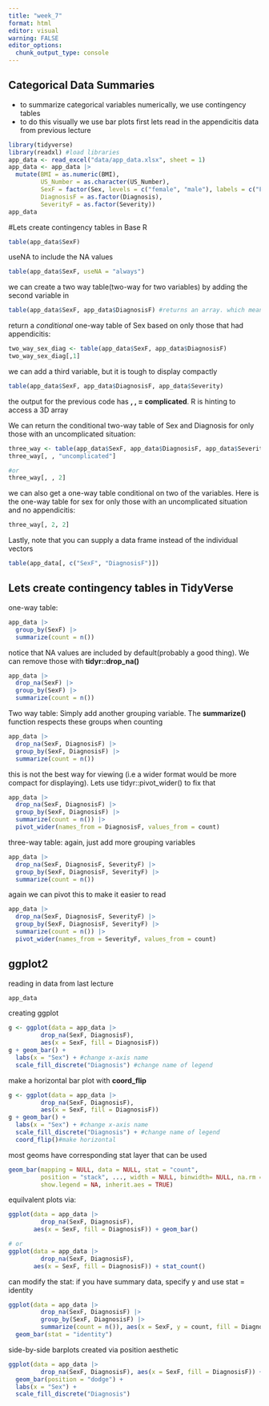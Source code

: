 ```yaml
---
title: "week_7"
format: html
editor: visual
warning: FALSE
editor_options: 
  chunk_output_type: console
---
```


## Categorical Data Summaries

-   to summarize categorical variables numerically, we use contingency tables
-   to do this visually we use bar plots first lets read in the appendicitis data from previous lecture

```r
library(tidyverse)
library(readxl) #load libraries
app_data <- read_excel("data/app_data.xlsx", sheet = 1)
app_data <- app_data |>
  mutate(BMI = as.numeric(BMI),
         US_Number = as.character(US_Number),
         SexF = factor(Sex, levels = c("female", "male"), labels = c("Female", "Male")),
         DiagnosisF = as.factor(Diagnosis),
         SeverityF = as.factor(Severity))
app_data
```

#Lets create contingency tables in Base R

```r
table(app_data$SexF)
```

useNA to include the NA values

```r
table(app_data$SexF, useNA = "always")
```

we can create a two way table(two-way for two variables) by adding the second variable in

```r
table(app_data$SexF, app_data$DiagnosisF) #returns an array. which means we can subset them if we want
```

return a *conditional* one-way table of Sex based on only those that had appendicitis:

```r
two_way_sex_diag <- table(app_data$SexF, app_data$DiagnosisF)
two_way_sex_diag[,1]
```

we can add a third variable, but it is tough to display compactly

```r
table(app_data$SexF, app_data$DiagnosisF, app_data$Severity)
```

the output for the previous code has **, , = complicated**. R is hinting to access a 3D array

We can return the conditional two-way table of Sex and Diagnosis for only those with an uncomplicated situation:
```r
three_way <- table(app_data$SexF, app_data$DiagnosisF, app_data$SeverityF)
three_way[, , "uncomplicated"]
```

```r
#or
three_way[, , 2]
```

we can also get a one-way table conditional on two of the variables. Here is the one-way table for sex for only those with an uncomplicated situation and no appendicitis: 
```r
three_way[, 2, 2]
```

Lastly, note that you can supply a data frame instead of the individual vectors
```r
table(app_data[, c("SexF", "DiagnosisF")])
```

## Lets create contingency tables in TidyVerse

one-way table:
```r
app_data |>
  group_by(SexF) |>
  summarize(count = n())
```

notice that NA values are included by default(probably a good thing). We can remove those with **tidyr::drop_na()**
```r
app_data |>
  drop_na(SexF) |>
  group_by(SexF) |>
  summarize(count = n())
```

Two way table: Simply add another grouping variable. The **summarize()** function respects these groups when counting 
```r
app_data |>
  drop_na(SexF, DiagnosisF) |>
  group_by(SexF, DiagnosisF) |>
  summarize(count = n())
```

this is not the best way for viewing (i.e a wider format would be more compact for displaying). Lets use tidyr::pivot_wider() to fix that
```r
app_data |>
  drop_na(SexF, DiagnosisF) |>
  group_by(SexF, DiagnosisF) |>
  summarize(count = n()) |>
  pivot_wider(names_from = DiagnosisF, values_from = count)
```

three-way table: again, just add more grouping variables 
```r
app_data |>
  drop_na(SexF, DiagnosisF, SeverityF) |>
  group_by(SexF, DiagnosisF, SeverityF) |>
  summarize(count = n())
```

again we can pivot this to make it easier to read
```r
app_data |>
  drop_na(SexF, DiagnosisF, SeverityF) |>
  group_by(SexF, DiagnosisF, SeverityF) |>
  summarize(count = n()) |>
  pivot_wider(names_from = SeverityF, values_from = count)
```


## ggplot2

reading in data from last lecture
```r
app_data
```

creating ggplot
```r
g <- ggplot(data = app_data |>
         drop_na(SexF, DiagnosisF),
         aes(x = SexF, fill = DiagnosisF)) 
g + geom_bar() +
  labs(x = "Sex") + #change x-axis name
  scale_fill_discrete("Diagnosis") #change name of legend
```
 
 make a horizontal bar plot with **coord_flip**
```r
g <- ggplot(data = app_data |>
         drop_na(SexF, DiagnosisF),
         aes(x = SexF, fill = DiagnosisF)) 
g + geom_bar() +
  labs(x = "Sex") + #change x-axis name
  scale_fill_discrete("Diagnosis") + #change name of legend
  coord_flip()#make horizontal
```
 
 most geoms have corresponding stat layer that can be used
```r
geom_bar(mapping = NULL, data = NULL, stat = "count",
         position = "stack", ..., width = NULL, binwidth= NULL, na.rm = FALSE,
         show.legend = NA, inherit.aes = TRUE)
```
 
 equilvalent plots via: 
```r
ggplot(data = app_data |>
         drop_na(SexF, DiagnosisF),
       aes(x = SexF, fill = DiagnosisF)) + geom_bar()
```
 
```r
# or
ggplot(data = app_data |>
         drop_na(SexF, DiagnosisF),
       aes(x = SexF, fill = DiagnosisF)) + stat_count()
```

 can modify the stat: if you have summary data, specify y and use stat = identity
```r
ggplot(data = app_data |>
         drop_na(SexF, DiagnosisF) |>
         group_by(SexF, DiagnosisF) |>
         summarize(count = n()), aes(x = SexF, y = count, fill = DiagnosisF)) +
  geom_bar(stat = "identity")
```
 
side-by-side barplots created via position aesthetic
```r
ggplot(data = app_data |>
         drop_na(SexF, DiagnosisF), aes(x = SexF, fill = DiagnosisF)) +
  geom_bar(position = "dodge") +
  labs(x = "Sex") +
  scale_fill_discrete("Diagnosis")
```

